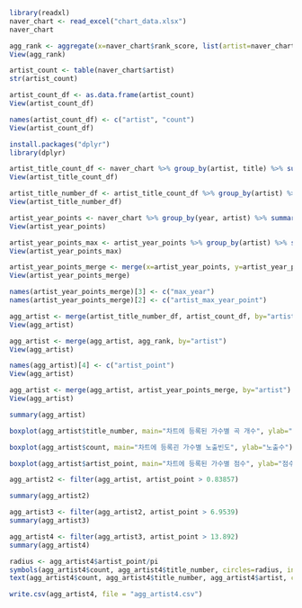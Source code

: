 ```{r}
library(readxl)
naver_chart <- read_excel("chart_data.xlsx")
naver_chart
```
```{r}
agg_rank <- aggregate(x=naver_chart$rank_score, list(artist=naver_chart$artist),FUN=sum)
View(agg_rank)

```
```{r}
artist_count <- table(naver_chart$artist)
str(artist_count)
```
```{r}
artist_count_df <- as.data.frame(artist_count)
View(artist_count_df)
```
```{r}
names(artist_count_df) <- c("artist", "count")
View(artist_count_df)
```

```{r}
install.packages("dplyr")
library(dplyr)
```
```{r}
artist_title_count_df <- naver_chart %>% group_by(artist, title) %>% summarize(title_count=n())
View(artist_title_count_df)
```
```{r}
artist_title_number_df <- artist_title_count_df %>% group_by(artist) %>% summarize(title_number=n())
View(artist_title_number_df)
```
```{r}
artist_year_points <- naver_chart %>% group_by(year, artist) %>% summarize(artist_year_point=sum(rank_score))
View(artist_year_points)
```
```{r}
artist_year_points_max <- artist_year_points %>% group_by(artist) %>% summarize(artist_year_point_max=max(artist_year_point))
View(artist_year_points_max)
```
```{r}
artist_year_points_merge <- merge(x=artist_year_points, y=artist_year_points_max, by.x=c("artist", "artist_year_point"), by.y=c("artist", "artist_year_point_max"))
View(artist_year_points_merge)
```
```{r}
names(artist_year_points_merge)[3] <- c("max_year")
names(artist_year_points_merge)[2] <- c("artist_max_year_point")
```
```{r}
agg_artist <- merge(artist_title_number_df, artist_count_df, by="artist")
View(agg_artist)
```
```{r}
agg_artist <- merge(agg_artist, agg_rank, by="artist")
View(agg_artist)
```
```{r}
names(agg_artist)[4] <- c("artist_point")
View(agg_artist)
```
```{r}
agg_artist <- merge(agg_artist, artist_year_points_merge, by="artist")
View(agg_artist)
```
```{r}
summary(agg_artist)
```
```{r}
boxplot(agg_artist$title_number, main="차트에 등록된 가수별 곡 개수", ylab="곡 개수")
```
```{r}
boxplot(agg_artist$count, main="차트에 등록괸 가수별 노출빈도", ylab="노출수")
```
```{r}
boxplot(agg_artist$artist_point, main="차트에 등록된 가수별 점수", ylab="점수")
```
```{r}
agg_artist2 <- filter(agg_artist, artist_point > 0.83857)
```
```{r}
summary(agg_artist2)
```
```{r}
agg_artist3 <- filter(agg_artist2, artist_point > 6.9539)
summary(agg_artist3)
```
```{r}
agg_artist4 <- filter(agg_artist3, artist_point > 13.892)
summary(agg_artist4)
```
```{r}
radius <- agg_artist4$artist_point/pi
symbols(agg_artist4$count, agg_artist4$title_number, circles=radius, inches = 0.3)
text(agg_artist4$count, agg_artist4$title_number, agg_artist4$artist, cex=1)
```
```{r}
write.csv(agg_artist4, file = "agg_artist4.csv")
```


